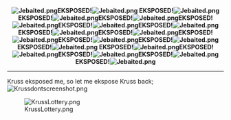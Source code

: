 <center>'''[[File:Jebaited.png]]EKSPOSED![[File:Jebaited.png]] EKSPOSED![[File:Jebaited.png]]EKSPOSED![[File:Jebaited.png]]EKSPOSED![[File:Jebaited.png]]EKSPOSED![[File:Jebaited.png]]EKSPOSED![[File:Jebaited.png]]EKSPOSED![[File:Jebaited.png]] EKSPOSED![[File:Jebaited.png]]EKSPOSED![[File:Jebaited.png]]EKSPOSED![[File:Jebaited.png]]EKSPOSED![[File:Jebaited.png]]EKSPOSED![[File:Jebaited.png]]EKSPOSED![[File:Jebaited.png]] EKSPOSED![[File:Jebaited.png]]EKSPOSED![[File:Jebaited.png]]EKSPOSED![[File:Jebaited.png]]EKSPOSED![[File:Jebaited.png]]EKSPOSED![[File:Jebaited.png]]'''<br /></center>

----

Kruss eksposed me, so let me ekspose Kruss back;
[[File:Krussdontscreenshot.png]]


[[File:KrussLottery.png]]